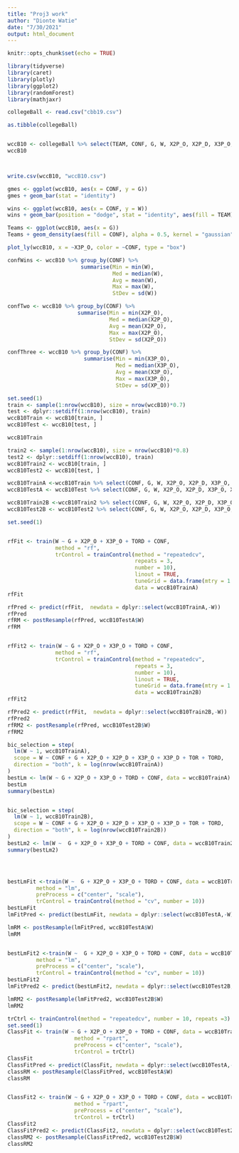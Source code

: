 ```yaml
---
title: "Proj3 work"
author: "Dionte Watie"
date: "7/30/2021"
output: html_document
---
```


```r
knitr::opts_chunk$set(echo = TRUE)
```

```r
library(tidyverse)
library(caret)
library(plotly)
library(ggplot2)
library(randomForest)
library(mathjaxr)
```


```r
collegeBall <- read.csv("cbb19.csv")

as.tibble(collegeBall)


wccB10 <- collegeBall %>% select(TEAM, CONF, G, W, X2P_O, X2P_D, X3P_O, X3P_D, TOR, TORD) %>% filter(CONF == c("WCC", "B10")) 
wccB10



write.csv(wccB10, "wccB10.csv")
```


```r
gmes <- ggplot(wccB10, aes(x = CONF, y = G))
gmes + geom_bar(stat = "identity")
```



```r
wins <- ggplot(wccB10, aes(x = CONF, y = W))
wins + geom_bar(position = "dodge", stat = "identity", aes(fill = TEAM))
```



```r
Teams <- ggplot(wccB10, aes(x = G))
Teams + geom_density(aes(fill = CONF), alpha = 0.5, kernel = "gaussian")
```


```r
plot_ly(wccB10, x = ~X3P_O, color = ~CONF, type = "box")
```




```r
confWins <- wccB10 %>% group_by(CONF) %>% 
                       summarise(Min = min(W),
                                 Med = median(W), 
                                 Avg = mean(W), 
                                 Max = max(W), 
                                 StDev = sd(W))

confTwo <- wccB10 %>% group_by(CONF) %>%
                      summarise(Min = min(X2P_O),
                                Med = median(X2P_O), 
                                Avg = mean(X2P_O), 
                                Max = max(X2P_O), 
                                StDev = sd(X2P_O))

confThree <- wccB10 %>% group_by(CONF) %>%
                        summarise(Min = min(X3P_O),
                                  Med = median(X3P_O), 
                                  Avg = mean(X3P_O), 
                                  Max = max(X3P_O), 
                                  StDev = sd(XP_O))
```


```r


set.seed(1)
train <- sample(1:nrow(wccB10), size = nrow(wccB10)*0.7)
test <- dplyr::setdiff(1:nrow(wccB10), train)
wccB10Train <- wccB10[train, ]
wccB10Test <- wccB10[test, ]

wccB10Train

train2 <- sample(1:nrow(wccB10), size = nrow(wccB10)*0.8)
test2 <- dplyr::setdiff(1:nrow(wccB10), train)
wccB10Train2 <- wccB10[train, ]
wccB10Test2 <- wccB10[test, ]

wccB10TrainA <-wccB10Train %>% select(CONF, G, W, X2P_O, X2P_D, X3P_O, X3P_D, TOR, TORD)
wccB10TestA <- wccB10Test %>% select(CONF, G, W, X2P_O, X2P_D, X3P_O, X3P_D, TOR, TORD)

wccB10Train2B <-wccB10Train2 %>% select(CONF, G, W, X2P_O, X2P_D, X3P_O, X3P_D, TOR, TORD)
wccB10Test2B <- wccB10Test2 %>% select(CONF, G, W, X2P_O, X2P_D, X3P_O, X3P_D, TOR, TORD)
```

```r
set.seed(1)


rfFit <- train(W ~ G + X2P_O + X3P_O + TORD + CONF, 
               method = "rf",
               trControl = trainControl(method = "repeatedcv",
                                        repeats = 3,
                                        number = 10),
                                        linout = TRUE,
                                        tuneGrid = data.frame(mtry = 1:10),
                                        data = wccB10TrainA)
rfFit

rfPred <- predict(rfFit,  newdata = dplyr::select(wccB10TrainA,-W))
rfPred
rfRM <- postResample(rfPred, wccB10TestA$W)
rfRM


rfFit2 <- train(W ~ G + X2P_O + X3P_O + TORD + CONF, 
               method = "rf",
               trControl = trainControl(method = "repeatedcv",
                                        repeats = 3,
                                        number = 10),
                                        linout = TRUE,
                                        tuneGrid = data.frame(mtry = 1:10),
                                        data = wccB10Train2B)
rfFit2

rfPred2 <- predict(rfFit,  newdata = dplyr::select(wccB10Train2B,-W))
rfPred2
rfRM2 <- postResample(rfPred, wccB10Test2B$W)
rfRM2
```

```r
bic_selection = step(
  lm(W ~ 1, wccB10TrainA),
  scope = W ~ CONF + G + X2P_O + X2P_D + X3P_O + X3P_D + TOR + TORD,
  direction = "both", k = log(nrow(wccB10TrainA))
)
bestLm <- lm(W ~ G + X2P_O + X3P_O + TORD + CONF, data = wccB10TrainA)
bestLm
summary(bestLm)


bic_selection = step(
  lm(W ~ 1, wccB10Train2B),
  scope = W ~ CONF + G + X2P_O + X2P_D + X3P_O + X3P_D + TOR + TORD,
  direction = "both", k = log(nrow(wccB10Train2B))
)
bestLm2 <- lm(W ~  G + X2P_O + X3P_O + TORD + CONF, data = wccB10Train2B)
summary(bestLm2)




bestLmFit <-train(W ~  G + X2P_O + X3P_O + TORD + CONF, data = wccB10TrainA , 
         method = "lm", 
         preProcess = c("center", "scale"),
         trControl = trainControl(method = "cv", number = 10))
bestLmFit
lmFitPred <- predict(bestLmFit, newdata = dplyr::select(wccB10TestA,-W))

lmRM <- postResample(lmFitPred, wccB10TestA$W)
lmRM


bestLmFit2 <-train(W ~  G + X2P_O + X3P_O + TORD + CONF, data = wccB10Train2B , 
         method = "lm", 
         preProcess = c("center", "scale"),
         trControl = trainControl(method = "cv", number = 10))
bestLmFit2
lmFitPred2 <- predict(bestLmFit2, newdata = dplyr::select(wccB10Test2B,-W))

lmRM2 <- postResample(lmFitPred2, wccB10Test2B$W)
lmRM2

```


```r
trCtrl <- trainControl(method = "repeatedcv", number = 10, repeats =3)
set.seed(1)
ClassFit <- train(W ~ G + X2P_O + X3P_O + TORD + CONF, data = wccB10TrainA,
                     method = "rpart",
                     preProcess = c("center", "scale"),
                     trControl = trCtrl)
ClassFit
ClassFitPred <- predict(ClassFit, newdata = dplyr::select(wccB10TestA,-W))
classRM <- postResample(ClassFitPred, wccB10TestA$W)
classRM


ClassFit2 <- train(W ~ G + X2P_O + X3P_O + TORD + CONF, data = wccB10Train2B,
                     method = "rpart",
                     preProcess = c("center", "scale"),
                     trControl = trCtrl)
ClassFit2
ClassFitPred2 <- predict(ClassFit2, newdata = dplyr::select(wccB10Test2B,-W))
classRM2 <- postResample(ClassFitPred2, wccB10Test2B$W)
classRM2


```

